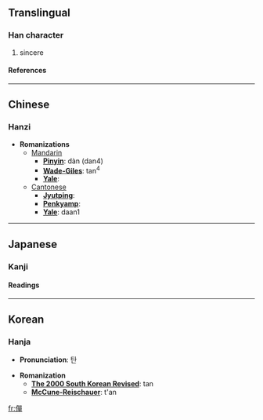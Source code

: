 ==Translingual==
===Han character===
{{Han char|rad=人|as=12|sn=14|four=2625<sub>6</sub>|canj=人口口十 (ORRJ)}}
# sincere
====References====
{{Han ref|kx=0117.090|dkj=01112|dj=0248.150|hdz=10219.060|uh=50E4|ud=20708|bh=E0F8|bd=57592}}
----

==Chinese==
===Hanzi===


* '''Romanizations'''
** [[Mandarin]]
*** '''[[Pinyin]]''': dàn (dan4)
*** '''[[Wade-Giles]]''': tan<sup>4</sup>
*** '''[[Yale]]''': 
**[[Cantonese]]
***'''[[Jyutping]]''':
***'''[[Penkyamp]]''': 
***'''[[Yale]]''': daan1


----
==Japanese==
===Kanji===
{{ja-kanji|grade=|rs=人12}}
====Readings====
{{ja-readings|on=[[たん]] (tan), [[だん]] (dan), [[せん]] (sen), [[ぜん]] (zen), [[たつ]] (tatsu), [[たち]] (tachi)|kun=[[はやい]] (hayai), [[あつい]] (atsui), [[あきらか]] (akiraka), [[ゆるぐ]] (yurugu)}}


----
==Korean==
===Hanja===

* '''Pronunciation''': 탄

* '''Romanization'''
** '''[[The 2000 South Korean Revised Romanization|The 2000 South Korean Revised]]''': tan
** '''[[McCune-Reischauer]]''': t'an


[[fr:僤]]